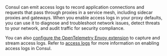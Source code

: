 Consul can emit access logs to record application connections and requests that pass through proxies in a service mesh, including sidecar proxies and gateways. When you enable access logs in your proxy defaults, you can use it to diagnose and troubleshoot network issues, detect threats to your network, and audit traffic for security compliance.

You can also [configure the OpenTelemetry Envoy extension](/consul/docs/envoy-extension/otel-access-logging) to capture and stream access logs. Refer to [access logs](/consul/docs/observe/access-log) for more information on enabling access logs in Consul.